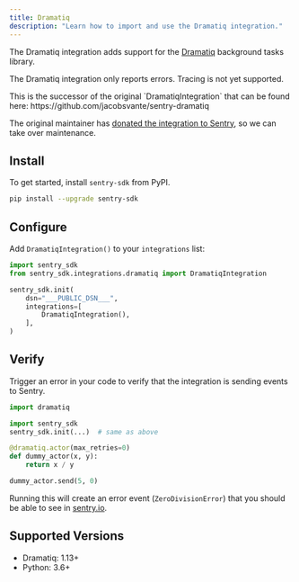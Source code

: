 ```yaml
---
title: Dramatiq
description: "Learn how to import and use the Dramatiq integration."
---
```


The Dramatiq integration adds support for the
[Dramatiq](https://dramatiq.io/) background tasks library.

The Dramatiq integration only reports errors. Tracing is not yet supported.

<Alert level="info">
  This is the successor of the original `DramatiqIntegration` that can be found here: https://github.com/jacobsvante/sentry-dramatiq

  The original maintainer has [donated the integration to Sentry](https://github.com/getsentry/sentry-python/issues/3387), so we can take over maintenance.
</Alert>

## Install

To get started, install `sentry-sdk` from PyPI.

```bash
pip install --upgrade sentry-sdk
```

## Configure

Add `DramatiqIntegration()` to your `integrations` list:

<SignInNote />

```python
import sentry_sdk
from sentry_sdk.integrations.dramatiq import DramatiqIntegration

sentry_sdk.init(
    dsn="___PUBLIC_DSN___",
    integrations=[
        DramatiqIntegration(),
    ],
)
```

## Verify

Trigger an error in your code to verify that the integration is sending events to Sentry.

```python
import dramatiq

import sentry_sdk
sentry_sdk.init(...)  # same as above

@dramatiq.actor(max_retries=0)
def dummy_actor(x, y):
    return x / y

dummy_actor.send(5, 0)
```

Running this will create an error event (`ZeroDivisionError`) that you should be able to see in [sentry.io](https://sentry.io).

## Supported Versions

- Dramatiq: 1.13+
- Python: 3.6+

<Include name="python-use-older-sdk-for-legacy-support.mdx" />
